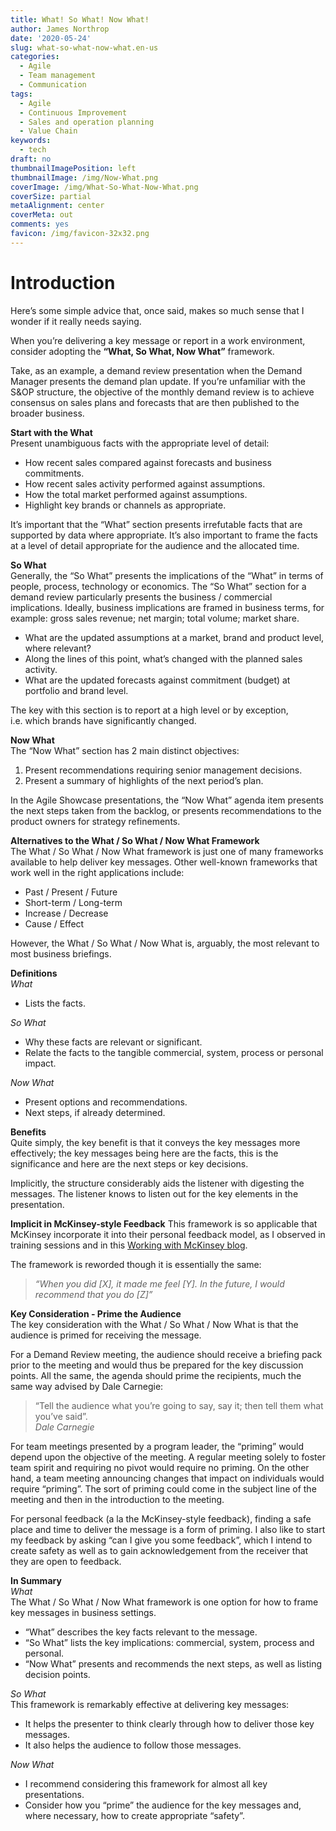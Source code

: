 ```yaml
---
title: What! So What! Now What!
author: James Northrop
date: '2020-05-24'
slug: what-so-what-now-what.en-us
categories:
  - Agile
  - Team management
  - Communication
tags:
  - Agile
  - Continuous Improvement
  - Sales and operation planning
  - Value Chain
keywords:
  - tech
draft: no
thumbnailImagePosition: left
thumbnailImage: /img/Now-What.png
coverImage: /img/What-So-What-Now-What.png
coverSize: partial
metaAlignment: center
coverMeta: out
comments: yes
favicon: /img/favicon-32x32.png 
---
```

# Introduction  
Here’s some simple advice that, once said, makes so much sense that I wonder if it really needs saying.

When you’re delivering a key message or report in a work environment, consider adopting the **“What, So What, Now What”** framework.

Take, as an example, a demand review presentation when the Demand Manager presents the demand plan update.  If you’re unfamiliar with the S&OP structure, the objective of the monthly demand review is to achieve consensus on sales plans and forecasts that are then published to the broader business.

**Start with the What**  
Present unambiguous facts with the appropriate level of detail:  

- How recent sales compared against forecasts and business commitments.
- How recent sales activity performed against assumptions.
- How the total market performed against assumptions.
- Highlight key brands or channels as appropriate.

It’s important that the “What” section presents irrefutable facts that are supported by data where appropriate.  It’s also important to frame the facts at a level of detail appropriate for the audience and the allocated time.

**So What**  
Generally, the "So What" presents the implications of the "What" in terms of people, process, technology or economics.  The “So What” section for a demand review particularly presents the business / commercial implications.  Ideally, business implications are framed in business terms, for example: gross sales revenue; net margin; total volume; market share.  

- What are the updated assumptions at a market, brand and product level, where relevant?
- Along the lines of this point, what’s changed with the planned sales activity.
- What are the updated forecasts against commitment (budget) at portfolio and brand level.

The key with this section is to report at a high level or by exception, i.e. which brands have significantly changed.

**Now What**  
The “Now What” section has 2 main distinct objectives:  

1. Present recommendations requiring senior management decisions.
2. Present a summary of highlights of the next period’s plan.

In the Agile Showcase presentations, the “Now What” agenda item presents the next steps taken from the backlog, or presents recommendations to the product owners for strategy refinements.

**Alternatives to the What / So What / Now What Framework**  
The What / So What / Now What framework is just one of many frameworks available to help deliver key messages. Other well-known frameworks that work well in the right applications include:  

- Past / Present / Future
- Short-term / Long-term
- Increase / Decrease
- Cause / Effect

However, the What / So What / Now What is, arguably, the most relevant to most business briefings.

**Definitions**  
*What*  

- Lists the facts.

*So What*  

- Why these facts are relevant or significant.
- Relate the facts to the tangible commercial, system, process or personal impact.

*Now What*  

- Present options and recommendations.
- Next steps, if already determined.


**Benefits**  
Quite simply, the key benefit is that it conveys the key messages more effectively; the key messages being here are the facts, this is the significance and here are the next steps or key decisions.

Implicitly, the structure considerably aids the listener with digesting the messages.  The listener knows to listen out for the key elements in the presentation.

**Implicit in McKinsey-style Feedback**
This framework is so applicable that McKinsey incorporate it into their personal feedback model, as I observed in training sessions and in this [Working with McKinsey blog](http://workingwithmckinsey.blogspot.com/2012/11/giving-mckinsey-style-feedback-model.html){target="_blank"}.

The framework is reworded though it is essentially the same:  

>*"When you did [X], it made me feel [Y]. In the future, I would recommend that you do [Z]"*

**Key Consideration - Prime the Audience**  
The key consideration with the What / So What / Now What is that the audience is primed for receiving the message.  

For a Demand Review meeting, the audience should receive a briefing pack prior to the meeting and would thus be prepared for the key discussion points.  All the same, the agenda should prime the recipients, much the same way advised by Dale Carnegie:  

>“Tell the audience what you're going to say, say it; then tell them what you've said”.  
>*Dale Carnegie*

For team meetings presented by a program leader, the “priming” would depend upon the objective of the meeting.  A regular meeting solely to foster team spirit and requiring no pivot would require no priming.  On the other hand, a team meeting announcing changes that impact on individuals would require “priming”.  The sort of priming could come in the subject line of the meeting and then in the introduction to the meeting.

For personal feedback (a la the McKinsey-style feedback), finding a safe place and time to deliver the message is a form of priming. I also like to start my feedback by asking “can I give you some feedback”, which I intend to create safety as well as to gain acknowledgement from the receiver that they are open to feedback.

**In Summary**  
*What*  
The What / So What / Now What framework is one option for how to frame key messages in business settings.

- “What” describes the key facts relevant to the message.
- “So What” lists the key implications: commercial, system, process and personal.
- “Now What” presents and recommends the next steps, as well as listing decision points.

*So What*  
This framework is remarkably effective at delivering key messages:  

- It helps the presenter to think clearly through how to deliver those key messages.
- It also helps the audience to follow those messages.

*Now What*  

- I recommend considering this framework for almost all key presentations.
- Consider how you “prime” the audience for the key messages and, where necessary, how to create appropriate “safety”.

